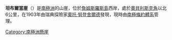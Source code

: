 {{coord|64|5|S|58|27|W|display=title}}

'''坦布爾當崖'''（{{lang-en|Tumbledown Cliffs}}）是[[南極洲|南極洲]]的山崖，位於[[詹姆斯羅斯島|詹姆斯羅斯島]]西岸，處於[[奧貝利斯克角|奧貝利斯克角]]以北6公里，在1903年由瑞典探險家[[奧托·努登舍爾德|奧托·努登舍爾德]]發現，現時由[[南極條約體系|南極條約體系]]管理。

{{DEFAULTSORT:Tumbledown Cliffs}}
[[Category:南極洲懸崖|Category:南極洲懸崖]]


{{JamesRossIsland-geo-stub}}